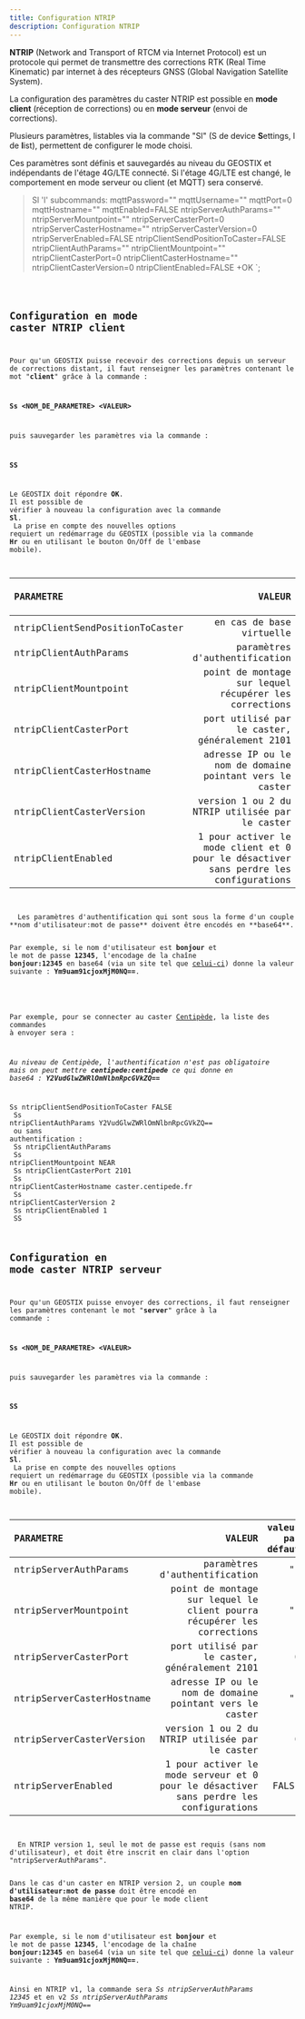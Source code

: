 ```yaml
---
title: Configuration NTRIP
description: Configuration NTRIP
---
```


**NTRIP** (Network and Transport of RTCM via Internet Protocol) est un protocole qui permet de transmettre des corrections RTK (Real Time Kinematic) par internet à des récepteurs GNSS (Global Navigation Satellite System). 

La configuration des paramètres du caster NTRIP est possible en **mode client** (réception de corrections) ou en **mode serveur** (envoi de corrections). 

Plusieurs paramètres, listables via la commande "Sl" (S de device **S**ettings, l de **l**ist), permettent de configurer le mode choisi. 


<Aside type="note" title="Important">
  Ces paramètres sont définis et sauvegardés au niveau du GEOSTIX et indépendants de l'étage 4G/LTE connecté. Si l'étage 4G/LTE est changé, le comportement en mode serveur ou client (et MQTT) sera conservé.
</Aside>


>Sl
'l' subcommands:
  mqttPassword=""
  mqttUsername=""
  mqttPort=0
  mqttHostname=""
  mqttEnabled=FALSE
  ntripServerAuthParams=""
  ntripServerMountpoint=""
  ntripServerCasterPort=0
  ntripServerCasterHostname=""
  ntripServerCasterVersion=0
  ntripServerEnabled=FALSE
  ntripClientSendPositionToCaster=FALSE
  ntripClientAuthParams=""
  ntripClientMountpoint=""
  ntripClientCasterPort=0
  ntripClientCasterHostname=""
  ntripClientCasterVersion=0
  ntripClientEnabled=FALSE
+OK
>`;

<Code code={cmdSl} lang="js" title="cmd Sl" frame="terminal" />


## Configuration en mode caster NTRIP client

Pour qu'un GEOSTIX puisse recevoir des corrections depuis un serveur de corrections distant, il faut renseigner les paramètres contenant le mot "**client**" grâce à la commande :

**Ss \<NOM_DE_PARAMETRE\> \<VALEUR\>**

puis sauvegarder les paramètres via la commande :

**SS**

Le GEOSTIX doit répondre **OK**.<br/>Il est possible de vérifier à nouveau la configuration avec la commande **Sl**.<br/>
La prise en compte des nouvelles options requiert un redémarrage du GEOSTIX (possible via la commande **Hr** ou en utilisant le bouton On/Off de l'embase mobile).

|PARAMETRE|VALEUR|valeur par défaut|
|:---|---:|---:|
|ntripClientSendPositionToCaster|en cas de base virtuelle|FALSE|
|ntripClientAuthParams|paramètres d'authentification|""|
|ntripClientMountpoint|point de montage sur lequel récupérer les corrections|""|
|ntripClientCasterPort|port utilisé par le caster, généralement 2101|0|
|ntripClientCasterHostname|adresse IP ou le nom de domaine pointant vers le caster|""|
|ntripClientCasterVersion|version 1 ou 2 du NTRIP utilisée par le caster|0|
|ntripClientEnabled|1 pour activer le mode client et 0 pour le désactiver sans perdre les configurations|FALSE|

<Aside type="note" title="ntripClientAuthParams">
  Les paramètres d'authentification qui sont sous la forme d'un couple **nom d'utilisateur:mot de passe** doivent être encodés en **base64**. 
  
  Par exemple, si le nom d'utilisateur est **bonjour** et le mot de passe **12345**, l'encodage de la chaîne **bonjour:12345** en base64 (via un site tel que [celui-ci](https://www.base64encode.org/fr/)) donne la valeur suivante : **Ym9uam91cjoxMjM0NQ==**.
</Aside>

Par exemple, pour se connecter au caster [Centipède](https://docs.centipede.fr/), la liste des commandes à envoyer sera :

*Au niveau de Centipède, l'authentification n'est pas obligatoire mais on peut mettre **centipede:centipede** ce qui donne en base64 : **Y2VudGlwZWRlOmNlbnRpcGVkZQ==***

Ss ntripClientSendPositionToCaster FALSE<br/>
Ss ntripClientAuthParams Y2VudGlwZWRlOmNlbnRpcGVkZQ==<br/>
ou sans authentification :<br/>
Ss ntripClientAuthParams<br/>
Ss ntripClientMountpoint NEAR<br/>
Ss ntripClientCasterPort 2101<br/>
Ss ntripClientCasterHostname caster.centipede.fr<br/>
Ss ntripClientCasterVersion 2<br/>
Ss ntripClientEnabled 1<br/>
SS<br/>

## Configuration en mode caster NTRIP serveur

Pour qu'un GEOSTIX puisse envoyer des corrections, il faut renseigner les paramètres contenant le mot "**server**" grâce à la commande :

**Ss \<NOM_DE_PARAMETRE\> \<VALEUR\>**

puis sauvegarder les paramètres via la commande :

**SS**

Le GEOSTIX doit répondre **OK**.<br/>Il est possible de vérifier à nouveau la configuration avec la commande **Sl**.<br/>
La prise en compte des nouvelles options requiert un redémarrage du GEOSTIX (possible via la commande **Hr** ou en utilisant le bouton On/Off de l'embase mobile).


|PARAMETRE|VALEUR|valeur par défaut|
|:---|---:|---:|
|ntripServerAuthParams|paramètres d'authentification|""|
|ntripServerMountpoint|point de montage sur lequel le client pourra récupérer les corrections|""|
|ntripServerCasterPort|port utilisé par le caster, généralement 2101|0|
|ntripServerCasterHostname|adresse IP ou le nom de domaine pointant vers le caster|""|
|ntripServerCasterVersion|version 1 ou 2 du NTRIP utilisée par le caster|0|
|ntripServerEnabled|1 pour activer le mode serveur et 0 pour le désactiver sans perdre les configurations|FALSE|

<Aside type="note" title="ntripServerAuthParams">
  En NTRIP version 1, seul le mot de passe est requis (sans nom d'utilisateur), et doit être inscrit en clair dans l'option "ntripServerAuthParams". 
  
  Dans le cas d'un caster en NTRIP version 2, un couple **nom d'utilisateur:mot de passe** doit être encodé en **base64** de la même manière que pour le mode client NTRIP.

  Par exemple, si le nom d'utilisateur est **bonjour** et le mot de passe **12345**, l'encodage de la chaîne **bonjour:12345** en base64 (via un site tel que [celui-ci](https://www.base64encode.org/fr/)) donne la valeur suivante : **Ym9uam91cjoxMjM0NQ==**.

  Ainsi en NTRIP v1, la commande sera *Ss ntripServerAuthParams 12345* et en v2 *Ss ntripServerAuthParams Ym9uam91cjoxMjM0NQ==*
</Aside>
